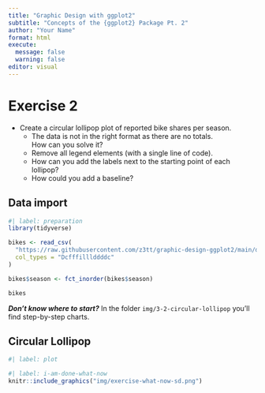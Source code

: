 ```yaml
---
title: "Graphic Design with ggplot2"
subtitle: "Concepts of the {ggplot2} Package Pt. 2"
author: "Your Name"
format: html
execute:
  message: false
  warning: false
editor: visual
---
```


# Exercise 2

- Create a circular lollipop plot of reported bike shares per season.
    * The data is not in the right format as there are no totals.<br>How can you solve it?
    * Remove all legend elements (with a single line of code).
    * How can you add the labels next to the starting point of each lollipop?
    * How could you add a baseline?

## Data import

```r
#| label: preparation
library(tidyverse)

bikes <- read_csv(
  "https://raw.githubusercontent.com/z3tt/graphic-design-ggplot2/main/data/london-bikes-custom.csv", 
  col_types = "Dcfffilllddddc"
)

bikes$season <- fct_inorder(bikes$season)

bikes
```

***Don't know where to start?*** In the folder `img/3-2-circular-lollipop` you'll find step-by-step charts.

## Circular Lollipop

```r
#| label: plot

```

  
  
  
  
```r
#| label: i-am-done-what-now
knitr::include_graphics("img/exercise-what-now-sd.png")
```

